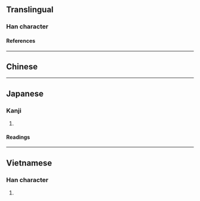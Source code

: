 {{also|涚}}
{{character info/new}}
==Translingual==

===Han character===
{{Han char|rn=85|rad=水|as=07|sn=10|four=38116|canj=ECRU|ids=⿰氵兌}}

====References====
{{Han ref|kx=0627.060|dkj=17545|dj=1029.100|hdz=31633.040|uh=6D97}}

----

==Chinese==
{{zh-see|涚|v}}

----

==Japanese==

===Kanji===
{{ja-kanji|grade=|rs=水07}}

# {{rfdef|ja|sort=水07}}

====Readings====
{{ja-readings
|on=せい, せつ, せち
|kun=ぬるまゆ
}}

----

==Vietnamese==

===Han character===
{{vi-readings|rs=水07|reading=đuối}}

# {{rfdef|vi|sort=水07}}